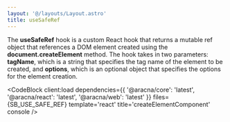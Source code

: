```yaml
---
layout: '@/layouts/Layout.astro'
title: useSafeRef
---
```



The **useSafeRef** hook is a custom React hook that returns a mutable ref object that references a DOM element created using the **document.createElement** method. The hook takes in two parameters: **tagName**, which is a string that specifies the tag name of the element to be created, and **options**, which is an optional object that specifies the options for the element creation.

<CodeBlock
  client:load
  dependencies={{
    '@aracna/core': 'latest',
    '@aracna/react': 'latest',
    '@aracna/web': 'latest'
  }}
  files={SB_USE_SAFE_REF}
  template='react'
  title='createElementComponent'
  console
/>
